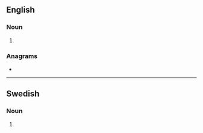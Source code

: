 ==English==

===Noun===
{{head|en|noun plural form}}

# {{plural of|cellist|lang=en}}

===Anagrams===
* {{anagrams|en|a=ceillsst|clitless}}

----

==Swedish==

===Noun===
{{head|sv|noun form}}

# {{sv-noun-form-indef-gen|cellist}}